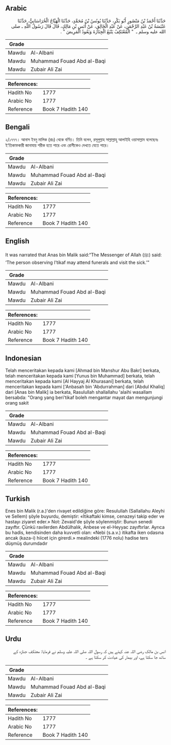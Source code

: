 ## Arabic


<div dir="rtl" lang="ar" style={{fontSize:'larger',backgroundColor:'#f8f9fa',padding:20}}>
حَدَّثَنَا أَحْمَدُ بْنُ مَنْصُورٍ أَبُو بَكْرٍ، حَدَّثَنَا يُونُسُ بْنُ مُحَمَّدٍ، حَدَّثَنَا الْهَيَّاجُ الْخُرَاسَانِيُّ، حَدَّثَنَا عَنْبَسَةُ بْنُ عَبْدِ الرَّحْمَنِ، عَنْ عَبْدِ الْخَالِقِ، عَنْ أَنَسِ بْنِ مَالِكٍ، قَالَ قَالَ رَسُولُ اللَّهِ ـ صلى الله عليه وسلم ـ ‏ "‏ الْمُعْتَكِفُ يَتْبَعُ الْجِنَازَةَ وَيَعُودُ الْمَرِيضَ ‏"‏ ‏.‏
</div>
<div style={{backgroundColor:'#f8f9fa',padding:20, marginBottom: 10}}><table> <thead> <tr> <th>Grade</th> <th></th> </tr> </thead> <tbody> <tr><td>Mawdu</td><td>Al-Albani</td></tr><tr><td>Mawdu</td><td>Muhammad Fouad Abd al-Baqi</td></tr><tr><td>Mawdu</td><td>Zubair Ali Zai</td></tr></tbody></table><table> <thead> <tr> <th>References:</th> <th></th> </tr> </thead> <tbody><tr><td>Hadith No</td><td>1777</td></tr><tr><td>Arabic No</td><td>1777</td></tr><tr><td>Reference</td><td>Book 7 Hadith 140</td></tr></tbody></table></div>

## Bengali


<div dir="ltr" lang="bn" style={{fontSize:'larger',backgroundColor:'#f8f9fa',padding:20}}>
২/১৭৭৭। আনাস ইবনু মালিক (রাঃ) থেকে বর্ণিত। তিনি বলেন, রসূলুল্লাহ সাল্লাল্লাহু আলাইহি ওয়াসাল্লাম বলেছেনঃ ই‘তিকাফকারী জানাযায় শরীক হতে পারে এবং রোগীকেও দেখতে যেতে পারে।
</div>
<div style={{backgroundColor:'#f8f9fa',padding:20, marginBottom: 10}}><table> <thead> <tr> <th>Grade</th> <th></th> </tr> </thead> <tbody> <tr><td>Mawdu</td><td>Al-Albani</td></tr><tr><td>Mawdu</td><td>Muhammad Fouad Abd al-Baqi</td></tr><tr><td>Mawdu</td><td>Zubair Ali Zai</td></tr></tbody></table><table> <thead> <tr> <th>References:</th> <th></th> </tr> </thead> <tbody><tr><td>Hadith No</td><td>1777</td></tr><tr><td>Arabic No</td><td>1777</td></tr><tr><td>Reference</td><td>Book 7 Hadith 140</td></tr></tbody></table></div>

## English


<div dir="ltr" lang="en" style={{fontSize:'larger',backgroundColor:'#f8f9fa',padding:20}}>
It was narrated that Anas bin Malik said:“The Messenger of Allah (ﷺ) said: ‘The person observing I’tikaf may attend funerals and visit the sick.’”
</div>
<div style={{backgroundColor:'#f8f9fa',padding:20, marginBottom: 10}}><table> <thead> <tr> <th>Grade</th> <th></th> </tr> </thead> <tbody> <tr><td>Mawdu</td><td>Al-Albani</td></tr><tr><td>Mawdu</td><td>Muhammad Fouad Abd al-Baqi</td></tr><tr><td>Mawdu</td><td>Zubair Ali Zai</td></tr></tbody></table><table> <thead> <tr> <th>References:</th> <th></th> </tr> </thead> <tbody><tr><td>Hadith No</td><td>1777</td></tr><tr><td>Arabic No</td><td>1777</td></tr><tr><td>Reference</td><td>Book 7 Hadith 140</td></tr></tbody></table></div>

## Indonesian


<div dir="ltr" lang="id" style={{fontSize:'larger',backgroundColor:'#f8f9fa',padding:20}}>
Telah menceritakan kepada kami [Ahmad bin Manshur Abu Bakr] berkata, telah menceritakan kepada kami [Yunus bin Muhammad] berkata, telah menceritakan kepada kami [Al Hayyaj Al Khurasani] berkata, telah menceritakan kepada kami ['Anbasah bin 'Abdurrahman] dari [Abdul Khaliq] dari [Anas bin Malik] ia berkata, Rasulullah shallallahu 'alaihi wasallam bersabda: "Orang yang beri'tikaf boleh mengantar mayat dan mengunjungi orang sakit
</div>
<div style={{backgroundColor:'#f8f9fa',padding:20, marginBottom: 10}}><table> <thead> <tr> <th>Grade</th> <th></th> </tr> </thead> <tbody> <tr><td>Mawdu</td><td>Al-Albani</td></tr><tr><td>Mawdu</td><td>Muhammad Fouad Abd al-Baqi</td></tr><tr><td>Mawdu</td><td>Zubair Ali Zai</td></tr></tbody></table><table> <thead> <tr> <th>References:</th> <th></th> </tr> </thead> <tbody><tr><td>Hadith No</td><td>1777</td></tr><tr><td>Arabic No</td><td>1777</td></tr><tr><td>Reference</td><td>Book 7 Hadith 140</td></tr></tbody></table></div>

## Turkish


<div dir="ltr" lang="tr" style={{fontSize:'larger',backgroundColor:'#f8f9fa',padding:20}}>
Enes bin Malik (r.a.)'den rivayet edildiğine göre: Resulullah (Sallallahu Aleyhi ve Sellem) şöyle buyurdu, demiştir: «İtikaftaki kimse, cenazeyi takip eder ve hastayı ziyaret eder.» Not: Zevaid'de şöyle söylenmiştir: Bunun senedi zayıftır. Çünkü ravilerden Abdülhalık, Anbese ve el-Heyyac zayıftırlar. Ayrıca bu hadis, kendisinden daha kuvvetli olan: «Nebi (s.a.v.) itikafta iken odasına ancak (kaza-i) hiicet için girerdi.» mealindeki (1776 nolu) hadise ters düşmüş durumdadır
</div>
<div style={{backgroundColor:'#f8f9fa',padding:20, marginBottom: 10}}><table> <thead> <tr> <th>Grade</th> <th></th> </tr> </thead> <tbody> <tr><td>Mawdu</td><td>Al-Albani</td></tr><tr><td>Mawdu</td><td>Muhammad Fouad Abd al-Baqi</td></tr><tr><td>Mawdu</td><td>Zubair Ali Zai</td></tr></tbody></table><table> <thead> <tr> <th>References:</th> <th></th> </tr> </thead> <tbody><tr><td>Hadith No</td><td>1777</td></tr><tr><td>Arabic No</td><td>1777</td></tr><tr><td>Reference</td><td>Book 7 Hadith 140</td></tr></tbody></table></div>

## Urdu


<div dir="rtl" lang="ur" style={{fontSize:'larger',backgroundColor:'#f8f9fa',padding:20}}>
انس بن مالک رضی اللہ عنہ کہتے ہیں کہ رسول اللہ صلی اللہ علیہ وسلم نے فرمایا: معتکف جنازہ کے ساتھ جا سکتا ہے، اور بیمار کی عیادت کر سکتا ہے ۔
</div>
<div style={{backgroundColor:'#f8f9fa',padding:20, marginBottom: 10}}><table> <thead> <tr> <th>Grade</th> <th></th> </tr> </thead> <tbody> <tr><td>Mawdu</td><td>Al-Albani</td></tr><tr><td>Mawdu</td><td>Muhammad Fouad Abd al-Baqi</td></tr><tr><td>Mawdu</td><td>Zubair Ali Zai</td></tr></tbody></table><table> <thead> <tr> <th>References:</th> <th></th> </tr> </thead> <tbody><tr><td>Hadith No</td><td>1777</td></tr><tr><td>Arabic No</td><td>1777</td></tr><tr><td>Reference</td><td>Book 7 Hadith 140</td></tr></tbody></table></div>